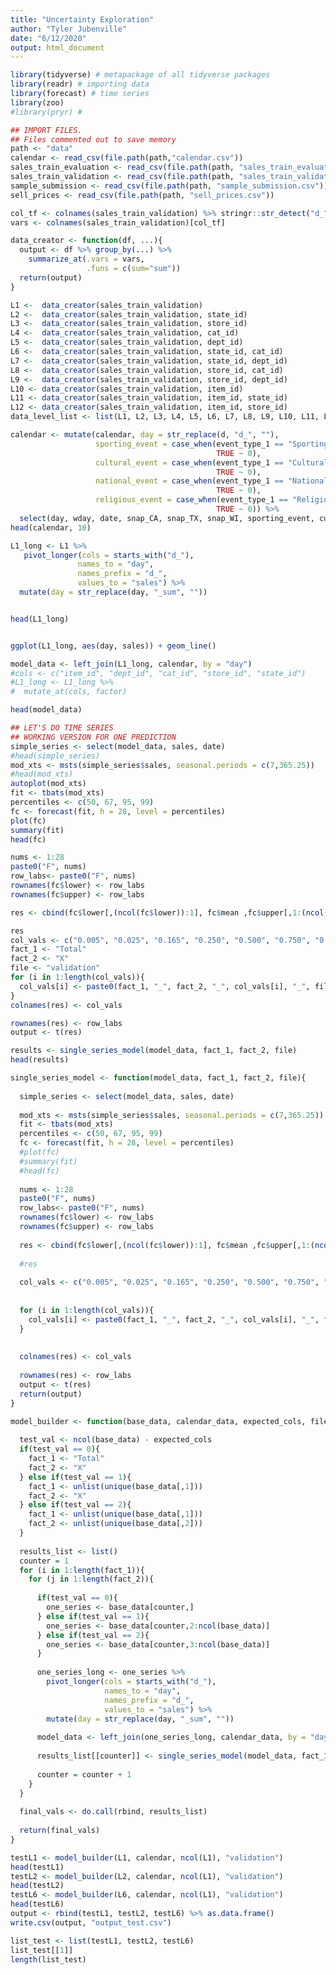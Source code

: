 ```yaml
---
title: "Uncertainty Exploration"
author: "Tyler Jubenville"
date: "6/12/2020"
output: html_document
---
```



```r
library(tidyverse) # metapackage of all tidyverse packages
library(readr) # importing data
library(forecast) # time series
library(zoo)
#library(pryr) # 
```

```r
## IMPORT FILES.
## Files commented out to save memory
path <- "data"
calendar <- read_csv(file.path(path,"calendar.csv"))
sales_train_evaluation <- read_csv(file.path(path, "sales_train_evaluation.csv"))
sales_train_validation <- read_csv(file.path(path, "sales_train_validation.csv"))
sample_submission <- read_csv(file.path(path, "sample_submission.csv"))
sell_prices <- read_csv(file.path(path, "sell_prices.csv"))
```

```r
col_tf <- colnames(sales_train_validation) %>% stringr::str_detect("d_")
vars <- colnames(sales_train_validation)[col_tf]
```

```r
data_creator <- function(df, ...){
  output <- df %>% group_by(...) %>% 
    summarize_at(.vars = vars,
                 .funs = c(sum="sum"))
  return(output)
}
```


```r
L1 <-  data_creator(sales_train_validation)
L2 <-  data_creator(sales_train_validation, state_id)
L3 <-  data_creator(sales_train_validation, store_id)
L4 <-  data_creator(sales_train_validation, cat_id)
L5 <-  data_creator(sales_train_validation, dept_id)
L6 <-  data_creator(sales_train_validation, state_id, cat_id)
L7 <-  data_creator(sales_train_validation, state_id, dept_id)
L8 <-  data_creator(sales_train_validation, store_id, cat_id)
L9 <-  data_creator(sales_train_validation, store_id, dept_id)
L10 <- data_creator(sales_train_validation, item_id)
L11 <- data_creator(sales_train_validation, item_id, state_id)
L12 <- data_creator(sales_train_validation, item_id, store_id)
data_level_list <- list(L1, L2, L3, L4, L5, L6, L7, L8, L9, L10, L11, L12)
```

```r
calendar <- mutate(calendar, day = str_replace(d, "d_", ""),
                   sporting_event = case_when(event_type_1 == "Sporting" | event_type_2 == "Sporting" ~ 1,
                                              TRUE ~ 0),
                   cultural_event = case_when(event_type_1 == "Cultural" | event_type_2 == "Cultural" ~ 1,
                                              TRUE ~ 0),
                   national_event = case_when(event_type_1 == "National" | event_type_2 == "National" ~ 1,
                                              TRUE ~ 0),
                   religious_event = case_when(event_type_1 == "Religious" | event_type_2 == "Religious" ~ 1,
                                              TRUE ~ 0)) %>%
  select(day, wday, date, snap_CA, snap_TX, snap_WI, sporting_event, cultural_event, national_event, religious_event)
head(calendar, 10)
```

```r
L1_long <- L1 %>%  
   pivot_longer(cols = starts_with("d_"),
               names_to = "day",
               names_prefix = "d_",
               values_to = "sales") %>% 
  mutate(day = str_replace(day, "_sum", ""))


head(L1_long)


ggplot(L1_long, aes(day, sales)) + geom_line()
```

```r
model_data <- left_join(L1_long, calendar, by = "day")
#cols <- c("item_id", "dept_id", "cat_id", "store_id", "state_id")
#L1_long <- L1_long %>%
#  mutate_at(cols, factor)

head(model_data)
```


```r
## LET'S DO TIME SERIES
## WORKING VERSION FOR ONE PREDICTION
simple_series <- select(model_data, sales, date)
#head(simple_series)
mod_xts <- msts(simple_series$sales, seasonal.periods = c(7,365.25))
#head(mod_xts)
autoplot(mod_xts)
fit <- tbats(mod_xts)
percentiles <- c(50, 67, 95, 99)
fc <- forecast(fit, h = 28, level = percentiles)
plot(fc)
summary(fit)
head(fc)

nums <- 1:28
paste0("F", nums)
row_labs<- paste0("F", nums)
rownames(fc$lower) <- row_labs
rownames(fc$upper) <- row_labs

res <- cbind(fc$lower[,(ncol(fc$lower)):1], fc$mean ,fc$upper[,1:(ncol(fc$upper))])

res
col_vals <- c("0.005", "0.025", "0.165", "0.250", "0.500", "0.750", "0.835", "0.975", "0.995")
fact_1 <- "Total"
fact_2 <- "X"
file <- "validation"
for (i in 1:length(col_vals)){
  col_vals[i] <- paste0(fact_1, "_", fact_2, "_", col_vals[i], "_", file)
}
colnames(res) <- col_vals

rownames(res) <- row_labs
output <- t(res)

results <- single_series_model(model_data, fact_1, fact_2, file)
head(results)
```


```r
single_series_model <- function(model_data, fact_1, fact_2, file){
  
  simple_series <- select(model_data, sales, date)
  
  mod_xts <- msts(simple_series$sales, seasonal.periods = c(7,365.25))
  fit <- tbats(mod_xts)
  percentiles <- c(50, 67, 95, 99)
  fc <- forecast(fit, h = 28, level = percentiles)
  #plot(fc)
  #summary(fit)
  #head(fc)
  
  nums <- 1:28
  paste0("F", nums)
  row_labs<- paste0("F", nums)
  rownames(fc$lower) <- row_labs
  rownames(fc$upper) <- row_labs
  
  res <- cbind(fc$lower[,(ncol(fc$lower)):1], fc$mean ,fc$upper[,1:(ncol(fc$upper))])
  
  #res
  
  col_vals <- c("0.005", "0.025", "0.165", "0.250", "0.500", "0.750", "0.835", "0.975", "0.995")
  
  
  for (i in 1:length(col_vals)){
    col_vals[i] <- paste0(fact_1, "_", fact_2, "_", col_vals[i], "_", file)
  }
  
  
  colnames(res) <- col_vals
  
  rownames(res) <- row_labs
  output <- t(res)
  return(output)
}
```

```r
model_builder <- function(base_data, calendar_data, expected_cols, file){
  
  test_val <- ncol(base_data) - expected_cols
  if(test_val == 0){
    fact_1 <- "Total"
    fact_2 <- "X"
  } else if(test_val == 1){
    fact_1 <- unlist(unique(base_data[,1]))
    fact_2 <- "X"
  } else if(test_val == 2){
    fact_1 <- unlist(unique(base_data[,1]))
    fact_2 <- unlist(unique(base_data[,2]))
  }
  
  results_list <- list()
  counter = 1
  for (i in 1:length(fact_1)){
    for (j in 1:length(fact_2)){
      
      if(test_val == 0){
        one_series <- base_data[counter,]
      } else if(test_val == 1){
        one_series <- base_data[counter,2:ncol(base_data)]
      } else if(test_val == 2){
        one_series <- base_data[counter,3:ncol(base_data)]
      }
      
      one_series_long <- one_series %>%  
        pivot_longer(cols = starts_with("d_"),
                     names_to = "day",
                     names_prefix = "d_",
                     values_to = "sales") %>% 
        mutate(day = str_replace(day, "_sum", ""))
      
      model_data <- left_join(one_series_long, calendar_data, by = "day")
      
      results_list[[counter]] <- single_series_model(model_data, fact_1[i], fact_2[j], file = file)
      
      counter = counter + 1
    }
  }
  
  final_vals <- do.call(rbind, results_list)
  
  return(final_vals)
}
```




```r
testL1 <- model_builder(L1, calendar, ncol(L1), "validation")
head(testL1)
testL2 <- model_builder(L2, calendar, ncol(L1), "validation")
head(testL2)
testL6 <- model_builder(L6, calendar, ncol(L1), "validation")
head(testL6)
output <- rbind(testL1, testL2, testL6) %>% as.data.frame()
write.csv(output, "output_test.csv")
```


```r
list_test <- list(testL1, testL2, testL6)
list_test[[1]]
length(list_test)
```


